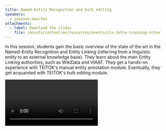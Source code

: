 ```yaml
---
title: Named-Entity Recognition and bulk editing
speakers:
  - janssen-maarten
attachments:
  - label: Download the slides
    file: /assets/content/en/resources/events/cls-infra-training-school-on-data-and-annotation/sessions/8/9_Maarten-Named-Entity-Recognition.pptx
---
```

In this session, students gain the basic overview of the state of the art in the Named-Entity Recognition and Entity Linking (referring from a linguistic entity to an external knowledge base). They learn about the main Entity Linking authorities, such as WikiData and VIAAF. They get a hands-on experience with TEITOK's manual entity annotation module. Eventually, they get acquainted with TEITOK's bulk editing module.

<Video provider="youtube" id="bkgafF_30u4">
  Session 9 - Named-Entity Recognition and bulk editing
</Video>
